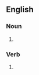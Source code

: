 ==English==

===Noun===
{{en-noun|French-kisses}}
# {{alternate form of|French kiss|lang=en}}

===Verb===
{{en-verb|French-kisses|French-kissing|French-kissed}}
# {{alternate form of|French kiss|lang=en}}